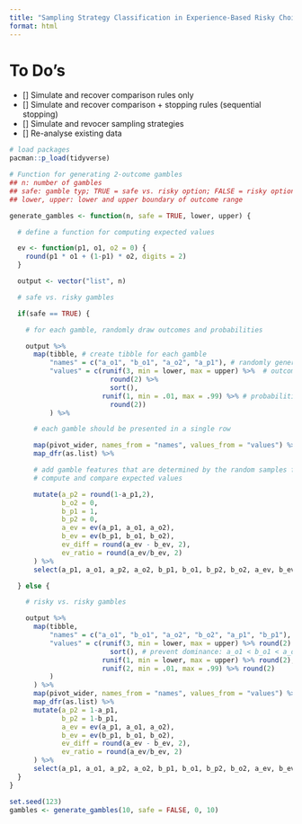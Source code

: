 ```yaml
---
title: "Sampling Strategy Classification in Experience-Based Risky Choice"
format: html
---
```


# To Do's

- [] Simulate and recover comparison rules only
- [] Simulate and recover comparison + stopping rules (sequential stopping)
- [] Simulate and revocer sampling strategies 
- [] Re-analyse existing data 


```r
# load packages 
pacman::p_load(tidyverse)
```


```r
# Function for generating 2-outcome gambles
## n: number of gambles
## safe: gamble typ; TRUE = safe vs. risky option; FALSE = risky options only
## lower, upper: lower and upper boundary of outcome range

generate_gambles <- function(n, safe = TRUE, lower, upper) {

  # define a function for computing expected values

  ev <- function(p1, o1, o2 = 0) {
    round(p1 * o1 + (1-p1) * o2, digits = 2)
  }

  output <- vector("list", n)

  # safe vs. risky gambles

  if(safe == TRUE) {

    # for each gamble, randomly draw outcomes and probabilities

    output %>%
      map(tibble, # create tibble for each gamble
          "names" = c("a_o1", "b_o1", "a_o2", "a_p1"), # randomly generated values
          "values" = c(runif(3, min = lower, max = upper) %>%  # outcomes
                         round(2) %>%
                         sort(),
                       runif(1, min = .01, max = .99) %>% # probabilities
                         round(2))
          ) %>%

      # each gamble should be presented in a single row

      map(pivot_wider, names_from = "names", values_from = "values") %>%
      map_dfr(as.list) %>%

      # add gamble features that are determined by the random samples from above
      # compute and compare expected values

      mutate(a_p2 = round(1-a_p1,2),
             b_o2 = 0,
             b_p1 = 1,
             b_p2 = 0,
             a_ev = ev(a_p1, a_o1, a_o2),
             b_ev = ev(b_p1, b_o1, b_o2),
             ev_diff = round(a_ev - b_ev, 2),
             ev_ratio = round(a_ev/b_ev, 2)
      ) %>%
      select(a_p1, a_o1, a_p2, a_o2, b_p1, b_o1, b_p2, b_o2, a_ev, b_ev, ev_diff, ev_ratio) # sort features

  } else {

    # risky vs. risky gambles

    output %>%
      map(tibble,
          "names" = c("a_o1", "b_o1", "a_o2", "b_o2", "a_p1", "b_p1"),
          "values" = c(runif(3, min = lower, max = upper) %>% round(2) %>%
                         sort(), # prevent dominance: a_o1 < b_o1 < a_o2
                       runif(1, min = lower, max = upper) %>% round(2), # b_o2
                       runif(2, min = .01, max = .99) %>% round(2)
          )
      ) %>%
      map(pivot_wider, names_from = "names", values_from = "values") %>%
      map_dfr(as.list) %>%
      mutate(a_p2 = 1-a_p1,
             b_p2 = 1-b_p1,
             a_ev = ev(a_p1, a_o1, a_o2),
             b_ev = ev(b_p1, b_o1, b_o2),
             ev_diff = round(a_ev - b_ev, 2),
             ev_ratio = round(a_ev/b_ev, 2)
      ) %>%
      select(a_p1, a_o1, a_p2, a_o2, b_p1, b_o1, b_p2, b_o2, a_ev, b_ev, ev_diff, ev_ratio)
  }
}
```


```r
set.seed(123)
gambles <- generate_gambles(10, safe = FALSE, 0, 10)
```



